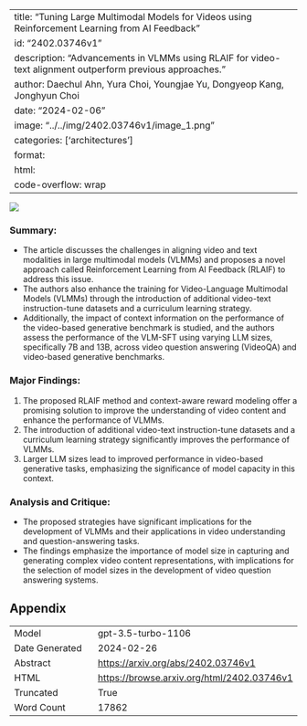 
---
title: "Tuning Large Multimodal Models for Videos using Reinforcement Learning from AI Feedback"
id: "2402.03746v1"
description: "Advancements in VLMMs using RLAIF for video-text alignment outperform previous approaches."
author: Daechul Ahn, Yura Choi, Youngjae Yu, Dongyeop Kang, Jonghyun Choi
date: "2024-02-06"
image: "../../img/2402.03746v1/image_1.png"
categories: ['architectures']
format:
  html:
    code-overflow: wrap
---

![](../../img/2402.03746v1/image_1.png)

### Summary:
- The article discusses the challenges in aligning video and text modalities in large multimodal models (VLMMs) and proposes a novel approach called Reinforcement Learning from AI Feedback (RLAIF) to address this issue. 
- The authors also enhance the training for Video-Language Multimodal Models (VLMMs) through the introduction of additional video-text instruction-tune datasets and a curriculum learning strategy. 
- Additionally, the impact of context information on the performance of the video-based generative benchmark is studied, and the authors assess the performance of the VLM-SFT using varying LLM sizes, specifically 7B and 13B, across video question answering (VideoQA) and video-based generative benchmarks.

### Major Findings:
1. The proposed RLAIF method and context-aware reward modeling offer a promising solution to improve the understanding of video content and enhance the performance of VLMMs.
2. The introduction of additional video-text instruction-tune datasets and a curriculum learning strategy significantly improves the performance of VLMMs.
3. Larger LLM sizes lead to improved performance in video-based generative tasks, emphasizing the significance of model capacity in this context.

### Analysis and Critique:
- The proposed strategies have significant implications for the development of VLMMs and their applications in video understanding and question-answering tasks.
- The findings emphasize the importance of model size in capturing and generating complex video content representations, with implications for the selection of model sizes in the development of video question answering systems.

## Appendix

|          |          |
|----------|----------|
| Model     | gpt-3.5-turbo-1106       |
| Date Generated     | 2024-02-26       |
| Abstract | [https://arxiv.org/abs/2402.03746v1](https://arxiv.org/abs/2402.03746v1)        |
| HTML     | [https://browse.arxiv.org/html/2402.03746v1](https://browse.arxiv.org/html/2402.03746v1)       |
| Truncated       | True       |
| Word Count       | 17862       |